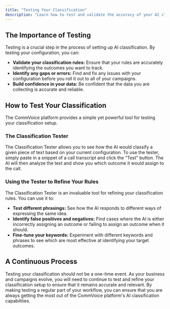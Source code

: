```yaml
---
title: "Testing Your Classification"
description: "Learn how to test and validate the accuracy of your AI classification setup."
---
```


## The Importance of Testing

Testing is a crucial step in the process of setting up AI classification. By testing your configuration, you can:

*   **Validate your classification rules:**  Ensure that your rules are accurately identifying the outcomes you want to track.
*   **Identify any gaps or errors:**  Find and fix any issues with your configuration before you roll it out to all of your campaigns.
*   **Build confidence in your data:**  Be confident that the data you are collecting is accurate and reliable.

## How to Test Your Classification

The CommVoice platform provides a simple yet powerful tool for testing your classification setup.

### The Classification Tester

The Classification Tester allows you to see how the AI would classify a given piece of text based on your current configuration. To use the tester, simply paste in a snippet of a call transcript and click the "Test" button. The AI will then analyze the text and show you which outcome it would assign to the call.

### Using the Tester to Refine Your Rules

The Classification Tester is an invaluable tool for refining your classification rules. You can use it to:

*   **Test different phrasings:** See how the AI responds to different ways of expressing the same idea.
*   **Identify false positives and negatives:** Find cases where the AI is either incorrectly assigning an outcome or failing to assign an outcome when it should.
*   **Fine-tune your keywords:**  Experiment with different keywords and phrases to see which are most effective at identifying your target outcomes.

## A Continuous Process

Testing your classification should not be a one-time event. As your business and campaigns evolve, you will need to continue to test and refine your classification setup to ensure that it remains accurate and relevant. By making testing a regular part of your workflow, you can ensure that you are always getting the most out of the CommVoice platform's AI classification capabilities. 